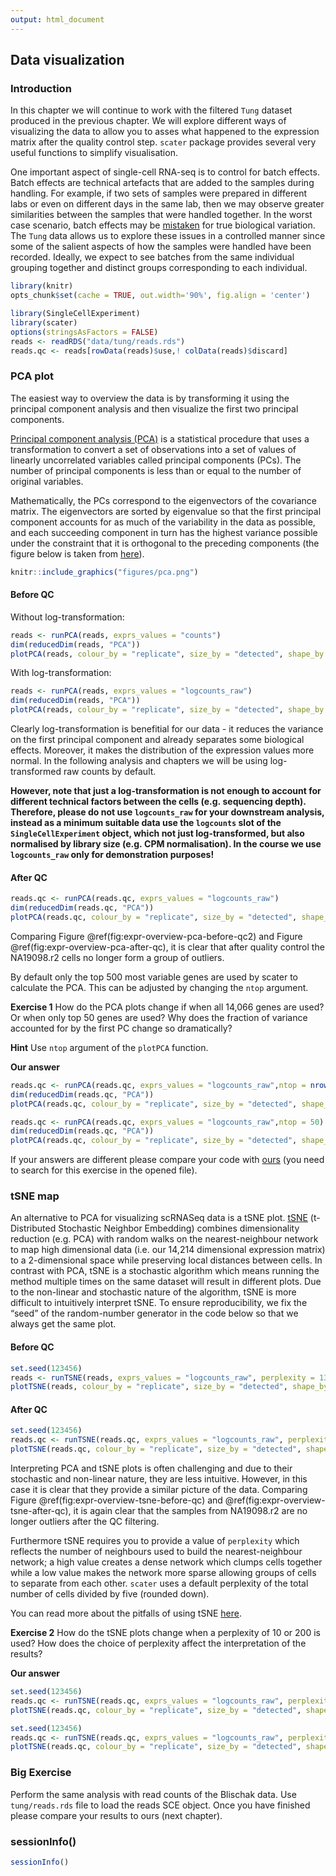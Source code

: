 ```yaml
---
output: html_document
---
```


## Data visualization

### Introduction

In this chapter we will continue to work with the filtered `Tung` dataset produced in the previous chapter. We will explore different ways of visualizing the data to allow you to asses what happened to the expression matrix after the quality control step. `scater` package provides several very useful functions to simplify visualisation. 

One important aspect of single-cell RNA-seq is to control for batch effects. Batch effects are technical artefacts that are added to the samples during handling. For example, if two sets of samples were prepared in different labs or even on different days in the same lab, then we may observe greater similarities between the samples that were handled together. In the worst case scenario, batch effects may be [mistaken](http://f1000research.com/articles/4-121/v1) for true biological variation. The `Tung` data allows us to explore these issues in a controlled manner since some of the salient aspects of how the samples were handled have been recorded. Ideally, we expect to see batches from the same individual grouping together and distinct groups corresponding to each individual. 

```r
library(knitr)
opts_chunk$set(cache = TRUE, out.width='90%', fig.align = 'center')
```

```r
library(SingleCellExperiment)
library(scater)
options(stringsAsFactors = FALSE)
reads <- readRDS("data/tung/reads.rds")
reads.qc <- reads[rowData(reads)$use,! colData(reads)$discard]
```

### PCA plot {#visual-pca}

The easiest way to overview the data is by transforming it using the principal component analysis and then visualize the first two principal components.

[Principal component analysis (PCA)](https://en.wikipedia.org/wiki/Principal_component_analysis) is a statistical procedure that uses a transformation to convert a set of observations into a set of values of linearly uncorrelated variables called principal components (PCs). The number of principal components is less than or equal to the number of original variables.

Mathematically, the PCs correspond to the eigenvectors of the covariance matrix. The eigenvectors are sorted by eigenvalue so that the first principal component accounts for as much of the variability in the data as possible, and each succeeding component in turn has the highest variance possible under the constraint that it is orthogonal to the preceding components (the figure below is taken from [here](http://www.nlpca.org/pca_principal_component_analysis.html)).

```r
knitr::include_graphics("figures/pca.png")
```

#### Before QC

Without log-transformation:
```r
reads <- runPCA(reads, exprs_values = "counts")
dim(reducedDim(reads, "PCA"))
plotPCA(reads, colour_by = "replicate", size_by = "detected", shape_by = "individual")
```

With log-transformation:
```r
reads <- runPCA(reads, exprs_values = "logcounts_raw")
dim(reducedDim(reads, "PCA"))
plotPCA(reads, colour_by = "replicate", size_by = "detected", shape_by = "individual")
```

Clearly log-transformation is benefitial for our data - it reduces the variance on the first principal component and already separates some biological effects. Moreover, it makes the distribution of the expression values more normal. In the following analysis and chapters we will be using log-transformed raw counts by default.

__However, note that just a log-transformation is not enough to account for different technical factors between the cells (e.g. sequencing depth). Therefore, please do not use `logcounts_raw` for your downstream analysis, instead as a minimum suitable data use the `logcounts` slot of the `SingleCellExperiment` object, which not just log-transformed, but also normalised by library size (e.g. CPM normalisation). In the course we use `logcounts_raw` only for demonstration purposes!__

#### After QC

```r
reads.qc <- runPCA(reads.qc, exprs_values = "logcounts_raw")
dim(reducedDim(reads.qc, "PCA"))
plotPCA(reads.qc, colour_by = "replicate", size_by = "detected", shape_by = "individual")
```

Comparing Figure \@ref(fig:expr-overview-pca-before-qc2) and Figure \@ref(fig:expr-overview-pca-after-qc), it is clear that after quality control the NA19098.r2 cells no longer form a group of outliers.

By default only the top 500 most variable genes are used by scater to calculate the PCA. This can be adjusted by changing the `ntop` argument. 

__Exercise 1__
How do the PCA plots change if when all 14,066 genes are used? Or when only top 50 genes are used? Why does the fraction of variance accounted for by the first PC change so dramatically?

__Hint__ Use `ntop` argument of the `plotPCA` function.

__Our answer__

```r
reads.qc <- runPCA(reads.qc, exprs_values = "logcounts_raw",ntop = nrow(reads.qc))
dim(reducedDim(reads.qc, "PCA"))
plotPCA(reads.qc, colour_by = "replicate", size_by = "detected", shape_by = "individual")
```

```r
reads.qc <- runPCA(reads.qc, exprs_values = "logcounts_raw",ntop = 50)
dim(reducedDim(reads.qc, "PCA"))
plotPCA(reads.qc, colour_by = "replicate", size_by = "detected", shape_by = "individual")
```

If your answers are different please compare your code with [ours](https://github.com/hemberg-lab/scRNA.seq.course/blob/master/07-exprs-overview.Rmd) (you need to search for this exercise in the opened file).

### tSNE map {#visual-tsne}

An alternative to PCA for visualizing scRNASeq data is a tSNE plot. [tSNE](https://lvdmaaten.github.io/tsne/) (t-Distributed Stochastic Neighbor Embedding) combines dimensionality reduction (e.g. PCA) with random walks on the nearest-neighbour network to map high dimensional data (i.e. our 14,214 dimensional expression matrix) to a 2-dimensional space while preserving local distances between cells. In contrast with PCA, tSNE is a stochastic algorithm which means running the method multiple times on the same dataset will result in different plots. Due to the non-linear and stochastic nature of the algorithm, tSNE is more difficult to intuitively interpret tSNE. To ensure reproducibility, we fix the "seed" of the random-number generator in the code below so that we always get the same plot. 


#### Before QC

```r
set.seed(123456)
reads <- runTSNE(reads, exprs_values = "logcounts_raw", perplexity = 130)
plotTSNE(reads, colour_by = "replicate", size_by = "detected", shape_by = "individual")
```

#### After QC

```r
set.seed(123456)
reads.qc <- runTSNE(reads.qc, exprs_values = "logcounts_raw", perplexity = 130)
plotTSNE(reads.qc, colour_by = "replicate", size_by = "detected", shape_by = "individual")
```

Interpreting PCA and tSNE plots is often challenging and due to their stochastic and non-linear nature, they are less intuitive. However, in this case it is clear that they provide a similar picture of the data. Comparing Figure \@ref(fig:expr-overview-tsne-before-qc) and \@ref(fig:expr-overview-tsne-after-qc), it is again clear that the samples from NA19098.r2 are no longer outliers after the QC filtering.

Furthermore tSNE requires you to provide a value of `perplexity` which reflects the number of neighbours used to build the nearest-neighbour network; a high value creates a dense network which clumps cells together while a low value makes the network more sparse allowing groups of cells to separate from each other. `scater` uses a default perplexity of the total number of cells divided by five (rounded down).

You can read more about the pitfalls of using tSNE [here](http://distill.pub/2016/misread-tsne/).

__Exercise 2__
How do the tSNE plots change when a perplexity of 10 or 200 is used? How does the choice of perplexity affect the interpretation of the results?

__Our answer__

```r
set.seed(123456)
reads.qc <- runTSNE(reads.qc, exprs_values = "logcounts_raw", perplexity = 10)
plotTSNE(reads.qc, colour_by = "replicate", size_by = "detected", shape_by = "individual")
```

```r
set.seed(123456)
reads.qc <- runTSNE(reads.qc, exprs_values = "logcounts_raw", perplexity = 200)
plotTSNE(reads.qc, colour_by = "replicate", size_by = "detected", shape_by = "individual")
```

### Big Exercise

Perform the same analysis with read counts of the Blischak data. Use `tung/reads.rds` file to load the reads SCE object. Once you have finished please compare your results to ours (next chapter).

### sessionInfo()

```r
sessionInfo()
```
